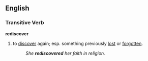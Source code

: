==English==
===Transitive Verb===
'''rediscover'''
#to [[discover]] again; esp. something previously [[lost]] or [[forgotten]].
#:''She '''rediscovered''' her faith in religion.''
